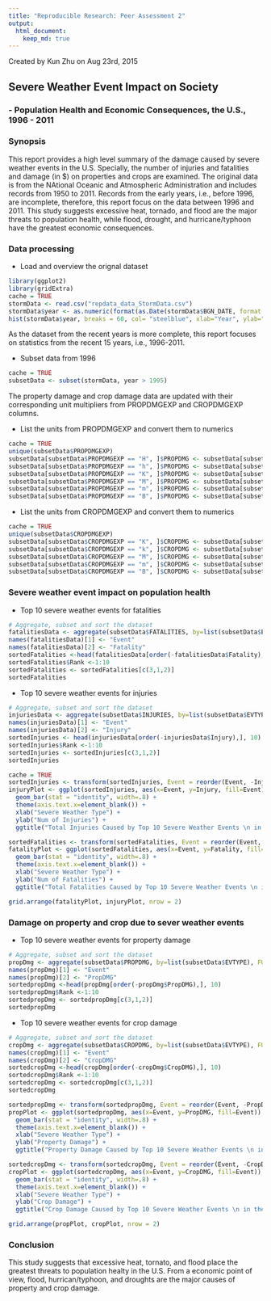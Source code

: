 ```yaml
---
title: "Reproducible Research: Peer Assessment 2"
output: 
  html_document:
    keep_md: true
---
```

Created by Kun Zhu on Aug 23rd, 2015

## Severe Weather Event Impact on Society 
### - Population Health and Economic Consequences, the U.S., 1996 - 2011

### Synopsis
This report provides a high level summary of the damage caused by severe weather events in the U.S. 
Specially, the number of injuries and fatalities and damage (in $) on properties and crops are examined. The original data is from the NAtional Oceanic and Atmospheric Administration and includes records from 1950 to 2011. Records from the early years, i.e., before 1996, are incomplete, therefore, this report focus on the data between 1996 and 2011. This study suggests excessive heat,  tornado, and flood are the major threats to population health, while flood, drought, and hurricane/typhoon have the greatest economic consequences.

### Data processing
* Load and overview the orignal dataset
```r
library(ggplot2)
library(gridExtra)
cache = TRUE
stormData <- read.csv("repdata_data_StormData.csv")
stormData$year <- as.numeric(format(as.Date(stormData$BGN_DATE, format = "%m/%d/%Y %H:%M:%S"), "%Y"))
hist(stormData$year, breaks = 60, col= "steelblue", xlab="Year", ylab="Num of Records", main = "Number of Storm Event Record, 1950-2011")
```

As the dataset from the recent years is more complete, this report focuses on statistics from the recent 15 years, i.e., 1996-2011.

* Subset data from 1996
```r
cache = TRUE
subsetData <- subset(stormData, year > 1995)
```
The property damage and crop damage data are updated with their corresponding unit multipliers from PROPDMGEXP and CROPDMGEXP columns.

* List the units from PROPDMGEXP and convert them to numerics
```r
cache = TRUE
unique(subsetData$PROPDMGEXP)
subsetData[subsetData$PROPDMGEXP == "H", ]$PROPDMG <- subsetData[subsetData$PROPDMGEXP == "H", ]$PROPDMG * 10^2
subsetData[subsetData$PROPDMGEXP == "h", ]$PROPDMG <- subsetData[subsetData$PROPDMGEXP == "h", ]$PROPDMG * 10^2
subsetData[subsetData$PROPDMGEXP == "K", ]$PROPDMG <- subsetData[subsetData$PROPDMGEXP == "K", ]$PROPDMG * 10^3
subsetData[subsetData$PROPDMGEXP == "M", ]$PROPDMG <- subsetData[subsetData$PROPDMGEXP == "M", ]$PROPDMG * 10^6
subsetData[subsetData$PROPDMGEXP == "m", ]$PROPDMG <- subsetData[subsetData$PROPDMGEXP == "m", ]$PROPDMG * 10^6
subsetData[subsetData$PROPDMGEXP == "B", ]$PROPDMG <- subsetData[subsetData$PROPDMGEXP == "B", ]$PROPDMG * 10^9
```
* List the units from CROPDMGEXP and convert them to numerics
```r
cache = TRUE
unique(subsetData$CROPDMGEXP)
subsetData[subsetData$CROPDMGEXP == "K", ]$CROPDMG <- subsetData[subsetData$CROPDMGEXP == "K", ]$CROPDMG * 10^3
subsetData[subsetData$CROPDMGEXP == "k", ]$CROPDMG <- subsetData[subsetData$CROPDMGEXP == "k", ]$CROPDMG * 10^3
subsetData[subsetData$CROPDMGEXP == "M", ]$CROPDMG <- subsetData[subsetData$CROPDMGEXP == "M", ]$CROPDMG * 10^6
subsetData[subsetData$CROPDMGEXP == "m", ]$CROPDMG <- subsetData[subsetData$CROPDMGEXP == "m", ]$CROPDMG * 10^6
subsetData[subsetData$CROPDMGEXP == "B", ]$CROPDMG <- subsetData[subsetData$CROPDMGEXP == "B", ]$CROPDMG * 10^9
```

### Severe weather event impact on population health
* Top 10 severe weather events for fatalities
```r
# Aggregate, subset and sort the dataset 
fatalitiesData <- aggregate(subsetData$FATALITIES, by=list(subsetData$EVTYPE), FUN=sum, na.rm=T)
names(fatalitiesData)[1] <- "Event"
names(fatalitiesData)[2] <- "Fatality"
sortedFatalities <-head(fatalitiesData[order(-fatalitiesData$Fatality),], 10)
sortedFatalities$Rank <-1:10
sortedFatalities <- sortedFatalities[c(3,1,2)]
sortedFatalities
```
* Top 10 severe weather events for injuries
```r
# Aggregate, subset and sort the dataset 
injuriesData <- aggregate(subsetData$INJURIES, by=list(subsetData$EVTYPE), FUN=sum, na.rm=T)
names(injuriesData)[1] <- "Event"
names(injuriesData)[2] <- "Injury"
sortedInjuries <- head(injuriesData[order(-injuriesData$Injury),], 10)
sortedInjuries$Rank <-1:10
sortedInjuries <- sortedInjuries[c(3,1,2)]
sortedInjuries
```
```r
cache = TRUE
sortedInjuries <- transform(sortedInjuries, Event = reorder(Event, -Injury))
injuryPlot <- ggplot(sortedInjuries, aes(x=Event, y=Injury, fill=Event)) + 
  geom_bar(stat = "identity", width=.8) + 
  theme(axis.text.x=element_blank()) + 
  xlab("Severe Weather Type") + 
  ylab("Num of Injuries") +  
  ggtitle("Total Injuries Caused by Top 10 Severe Weather Events \n in the U.S., 1996 - 2011")

sortedFatalities <- transform(sortedFatalities, Event = reorder(Event, -Fatality))
fatalityPlot <- ggplot(sortedFatalities, aes(x=Event, y=Fatality, fill=Event)) + 
  geom_bar(stat = "identity", width=.8) + 
  theme(axis.text.x=element_blank()) + 
  xlab("Severe Weather Type") + 
  ylab("Num of Fatalities") +  
  ggtitle("Total Fatalities Caused by Top 10 Severe Weather Events \n in the U.S., 1996 - 2011")

grid.arrange(fatalityPlot, injuryPlot, nrow = 2)

```

### Damage on property and crop due to sever weather events
* Top 10 severe weather events for property damage
```r
# Aggregate, subset and sort the dataset 
propDmg <- aggregate(subsetData$PROPDMG, by=list(subsetData$EVTYPE), FUN=sum, na.rm=T)
names(propDmg)[1] <- "Event"
names(propDmg)[2] <- "PropDMG"
sortedpropDmg <-head(propDmg[order(-propDmg$PropDMG),], 10)
sortedpropDmg$Rank <-1:10
sortedpropDmg <- sortedpropDmg[c(3,1,2)]
sortedpropDmg
```
* Top 10 severe weather events for crop damage
```r
# Aggregate, subset and sort the dataset 
cropDmg <- aggregate(subsetData$CROPDMG, by=list(subsetData$EVTYPE), FUN=sum, na.rm=T)
names(cropDmg)[1] <- "Event"
names(cropDmg)[2] <- "CropDMG"
sortedcropDmg <-head(cropDmg[order(-cropDmg$CropDMG),], 10)
sortedcropDmg$Rank <-1:10
sortedcropDmg <- sortedcropDmg[c(3,1,2)]
sortedcropDmg 
```
```r
sortedpropDmg <- transform(sortedpropDmg, Event = reorder(Event, -PropDMG))
propPlot <- ggplot(sortedpropDmg, aes(x=Event, y=PropDMG, fill=Event)) + 
  geom_bar(stat = "identity", width=.8) + 
  theme(axis.text.x=element_blank()) + 
  xlab("Severe Weather Type") + 
  ylab("Property Damage") +  
  ggtitle("Property Damage Caused by Top 10 Severe Weather Events \n in the U.S. from 1996 - 2011")

sortedcropDmg <- transform(sortedcropDmg, Event = reorder(Event, -CropDMG))
cropPlot <- ggplot(sortedcropDmg, aes(x=Event, y=CropDMG, fill=Event)) + 
  geom_bar(stat = "identity", width=.8) + 
  theme(axis.text.x=element_blank()) + 
  xlab("Severe Weather Type") + 
  ylab("Crop Damage") +  
  ggtitle("Crop Damage Caused by Top 10 Severe Weather Events \n in the U.S. from 1996 - 2011")

grid.arrange(propPlot, cropPlot, nrow = 2)
```

### Conclusion
This study suggests that excessive heat, tornato, and flood place the greatest threats to population healty in the U.S. From a economic point of view, flood, hurrican/typhoon, and droughts are the major causes of property and crop damage. 

